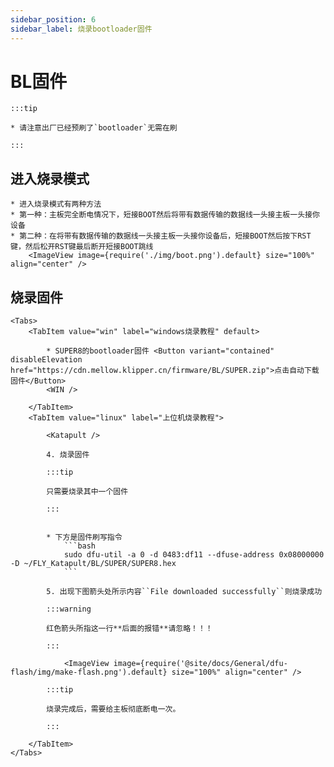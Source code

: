 ```yaml
---
sidebar_position: 6
sidebar_label: 烧录bootloader固件
---
```



# BL固件

    :::tip

    * 请注意出厂已经预刷了`bootloader`无需在刷

    :::

## 进入烧录模式


    * 进入烧录模式有两种方法
    * 第一种：主板完全断电情况下，短接BOOT然后将带有数据传输的数据线一头接主板一头接你设备
    * 第二种：在将带有数据传输的数据线一头接主板一头接你设备后，短接BOOT然后按下RST键，然后松开RST键最后断开短接BOOT跳线
        <ImageView image={require('./img/boot.png').default} size="100%" align="center" />

## 烧录固件
    <Tabs>
        <TabItem value="win" label="windows烧录教程" default>

            * SUPER8的bootloader固件 <Button variant="contained" disableElevation href="https://cdn.mellow.klipper.cn/firmware/BL/SUPER.zip">点击自动下载固件</Button>
            <WIN />
            
        </TabItem>
        <TabItem value="linux" label="上位机烧录教程">
            
            <Katapult />

            4. 烧录固件

            :::tip

            只需要烧录其中一个固件

            :::


            * 下方是固件刷写指令
                ```bash
                sudo dfu-util -a 0 -d 0483:df11 --dfuse-address 0x08000000 -D ~/FLY_Katapult/BL/SUPER/SUPER8.hex
                ```

            5. 出现下图箭头处所示内容``File downloaded successfully``则烧录成功

            :::warning

            红色箭头所指这一行**后面的报错**请忽略！！！

            :::

                <ImageView image={require('@site/docs/General/dfu-flash/img/make-flash.png').default} size="100%" align="center" />

            :::tip

            烧录完成后，需要给主板彻底断电一次。

            :::

        </TabItem>
    </Tabs>

